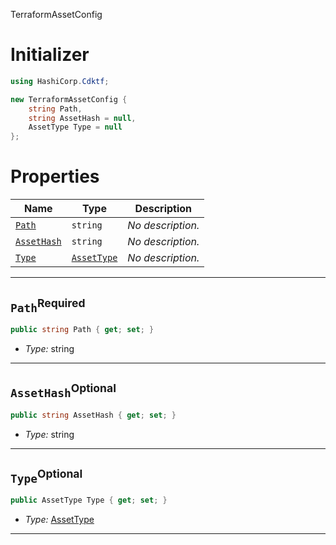  TerraformAssetConfig <a name="TerraformAssetConfig" id="cdktf.TerraformAssetConfig"></a>

# Initializer <a name="Initializer" id="cdktf.TerraformAssetConfig.Initializer"></a>

```csharp
using HashiCorp.Cdktf;

new TerraformAssetConfig {
    string Path,
    string AssetHash = null,
    AssetType Type = null
};
```

# Properties <a name="Properties" id="Properties"></a>

| **Name** | **Type** | **Description** |
| --- | --- | --- |
| <code><a href="#cdktf.TerraformAssetConfig.property.path">Path</a></code> | <code>string</code> | *No description.* |
| <code><a href="#cdktf.TerraformAssetConfig.property.assetHash">AssetHash</a></code> | <code>string</code> | *No description.* |
| <code><a href="#cdktf.TerraformAssetConfig.property.type">Type</a></code> | <code><a href="#cdktf.AssetType">AssetType</a></code> | *No description.* |

---

## `Path`<sup>Required</sup> <a name="Path" id="cdktf.TerraformAssetConfig.property.path"></a>

```csharp
public string Path { get; set; }
```

- *Type:* string

---

## `AssetHash`<sup>Optional</sup> <a name="AssetHash" id="cdktf.TerraformAssetConfig.property.assetHash"></a>

```csharp
public string AssetHash { get; set; }
```

- *Type:* string

---

## `Type`<sup>Optional</sup> <a name="Type" id="cdktf.TerraformAssetConfig.property.type"></a>

```csharp
public AssetType Type { get; set; }
```

- *Type:* <a href="#cdktf.AssetType">AssetType</a>

---
